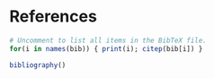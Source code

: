 # References

```r
# Uncomment to list all items in the BibTeX file.
for(i in names(bib)) { print(i); citep(bib[i]) }
```
```r
bibliography()
```
